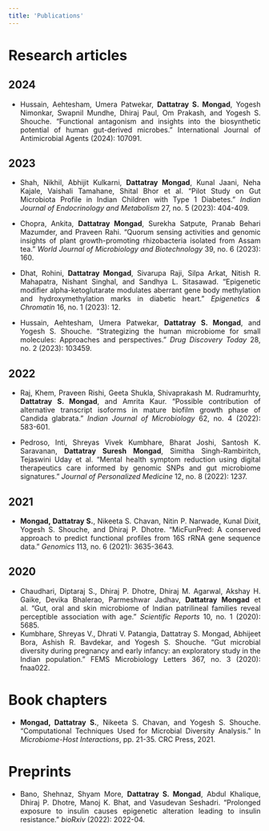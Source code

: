 ```yaml
---
title: 'Publications'
---
```


# Research articles

## 2024

::: {style="text-align: justify"}
-   Hussain, Aehtesham, Umera Patwekar, **Dattatray S. Mongad**, Yogesh Nimonkar, Swapnil Mundhe, Dhiraj Paul, Om Prakash, and Yogesh S. Shouche. "Functional antagonism and insights into the biosynthetic potential of human gut-derived microbes." International Journal of Antimicrobial Agents (2024): 107091.
:::

## 2023

::: {style="text-align: justify"}
-   Shah, Nikhil, Abhijit Kulkarni, **Dattatray Mongad**, Kunal Jaani, Neha Kajale, Vaishali Tamahane, Shital Bhor et al. "Pilot Study on Gut Microbiota Profile in Indian Children with Type 1 Diabetes." *Indian Journal of Endocrinology and Metabolism* 27, no. 5 (2023): 404-409.

-   Chopra, Ankita, **Dattatray Mongad**, Surekha Satpute, Pranab Behari Mazumder, and Praveen Rahi. "Quorum sensing activities and genomic insights of plant growth-promoting rhizobacteria isolated from Assam tea." *World Journal of Microbiology and Biotechnology* 39, no. 6 (2023): 160.

-   Dhat, Rohini, **Dattatray Mongad**, Sivarupa Raji, Silpa Arkat, Nitish R. Mahapatra, Nishant Singhal, and Sandhya L. Sitasawad. "Epigenetic modifier alpha-ketoglutarate modulates aberrant gene body methylation and hydroxymethylation marks in diabetic heart." *Epigenetics & Chromatin* 16, no. 1 (2023): 12.

-   Hussain, Aehtesham, Umera Patwekar, **Dattatray S. Mongad**, and Yogesh S. Shouche. "Strategizing the human microbiome for small molecules: Approaches and perspectives." *Drug Discovery Today* 28, no. 2 (2023): 103459.
:::

## 2022

::: {style="text-align: justify"}
-   Raj, Khem, Praveen Rishi, Geeta Shukla, Shivaprakash M. Rudramurhty, **Dattatray S. Mongad**, and Amrita Kaur. "Possible contribution of alternative transcript isoforms in mature biofilm growth phase of Candida glabrata." *Indian Journal of Microbiology* 62, no. 4 (2022): 583-601.

-   Pedroso, Inti, Shreyas Vivek Kumbhare, Bharat Joshi, Santosh K. Saravanan, **Dattatray Suresh Mongad**, Simitha Singh-Rambiritch, Tejaswini Uday et al. "Mental health symptom reduction using digital therapeutics care informed by genomic SNPs and gut microbiome signatures." *Journal of Personalized Medicine* 12, no. 8 (2022): 1237.
:::

## 2021

::: {style="text-align: justify"}
-   **Mongad, Dattatray S.**, Nikeeta S. Chavan, Nitin P. Narwade, Kunal Dixit, Yogesh S. Shouche, and Dhiraj P. Dhotre. "MicFunPred: A conserved approach to predict functional profiles from 16S rRNA gene sequence data." *Genomics* 113, no. 6 (2021): 3635-3643.
:::

## 2020

::: {style="text-align: justify"}
-   Chaudhari, Diptaraj S., Dhiraj P. Dhotre, Dhiraj M. Agarwal, Akshay H. Gaike, Devika Bhalerao, Parmeshwar Jadhav, **Dattatray Mongad** et al. "Gut, oral and skin microbiome of Indian patrilineal families reveal perceptible association with age." *Scientific Reports* 10, no. 1 (2020): 5685.
-   Kumbhare, Shreyas V., Dhrati V. Patangia, Dattatray S. Mongad, Abhijeet Bora, Ashish R. Bavdekar, and Yogesh S. Shouche. "Gut microbial diversity during pregnancy and early infancy: an exploratory study in the Indian population." FEMS Microbiology Letters 367, no. 3 (2020): fnaa022.
:::

# Book chapters

::: {style="text-align: justify"}
-   **Mongad, Dattatray S.**, Nikeeta S. Chavan, and Yogesh S. Shouche. "Computational Techniques Used for Microbial Diversity Analysis." In *Microbiome-Host Interactions*, pp. 21-35. CRC Press, 2021.
:::

# Preprints

::: {style="text-align: justify"}

-   Bano, Shehnaz, Shyam More, **Dattatray S. Mongad**, Abdul Khalique, Dhiraj P. Dhotre, Manoj K. Bhat, and Vasudevan Seshadri. "Prolonged exposure to insulin causes epigenetic alteration leading to insulin resistance." *bioRxiv* (2022): 2022-04.
:::
